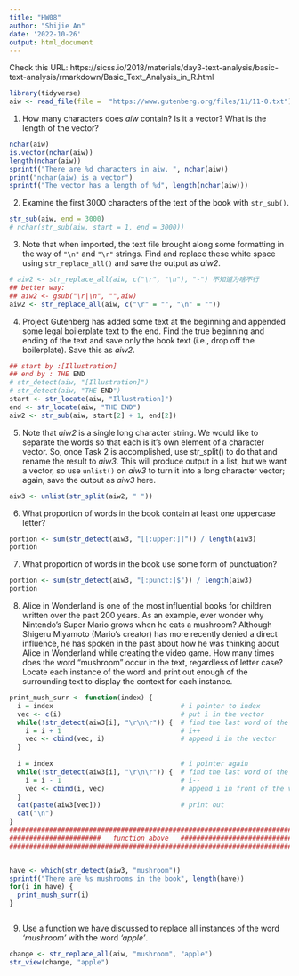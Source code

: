 ```yaml
---
title: "HW08"
author: "Shijie An"
date: '2022-10-26'
output: html_document
---
```


Check this URL: https://sicss.io/2018/materials/day3-text-analysis/basic-text-analysis/rmarkdown/Basic_Text_Analysis_in_R.html
```r
library(tidyverse)
aiw <- read_file(file =  "https://www.gutenberg.org/files/11/11-0.txt")
```

1. How many characters does *aiw* contain? Is it a vector? What is the length of the vector?
```r
nchar(aiw)
is.vector(nchar(aiw))
length(nchar(aiw))
sprintf("There are %d characters in aiw. ", nchar(aiw))
print("nchar(aiw) is a vector")
sprintf("The vector has a length of %d", length(nchar(aiw)))
```


2. Examine the first 3000 characters of the text of the book with `str_sub()`.
```r
str_sub(aiw, end = 3000)
# nchar(str_sub(aiw, start = 1, end = 3000))
```

3. Note that when imported, the text file brought along some formatting in the way of
`"\n"` and `"\r"` strings. Find and replace these white space using `str_replace_all()` and
save the output as *aiw2*.
```r
# aiw2 <- str_replace_all(aiw, c("\r", "\n"), "-") 不知道为啥不行
## better way: 
## aiw2 <- gsub("\r|\n", "",aiw)
aiw2 <- str_replace_all(aiw, c("\r" = "", "\n" = ""))
```

4. Project Gutenberg has added some text at the beginning and appended some legal
boilerplate text to the end. Find the true beginning and ending of the text and save only the
book text (i.e., drop off the boilerplate). Save this as *aiw2*.
```r
## start by :[Illustration]
## end by : THE END
# str_detect(aiw, "[Illustration]")
# str_detect(aiw, "THE END")
start <- str_locate(aiw, "Illustration]")
end <- str_locate(aiw, "THE END")
aiw2 <- str_sub(aiw, start[2] + 1, end[2])

```

5. Note that *aiw2* is a single long character string. We would like to separate the words
so that each is it’s own element of a character vector. So, once Task 2 is accomplished, use
str_split() to do that and rename the result to *aiw3*. This will produce output in a list,
but we want a vector, so use `unlist()` on *aiw3* to turn it into a long character vector; again,
save the output as *aiw3* here.
```r
aiw3 <- unlist(str_split(aiw2, " "))
```

6. What proportion of words in the book contain at least one uppercase letter?
```r
portion <- sum(str_detect(aiw3, "[[:upper:]]")) / length(aiw3)
portion
```

7. What proportion of words in the book use some form of punctuation?
```r
portion <- sum(str_detect(aiw3, "[:punct:]$")) / length(aiw3)
portion
```

8. Alice in Wonderland is one of the most influential books for children written over the
past 200 years. As an example, ever wonder why Nintendo’s Super Mario grows when he eats
a mushroom? Although Shigeru Miyamoto (Mario’s creator) has more recently denied a direct
influence, he has spoken in the past about how he was thinking about Alice in Wonderland
while creating the video game. How many times does the word "mushroom" occur in the
text, regardless of letter case? Locate each instance of the word and print out enough of the
surrounding text to display the context for each instance.
```r
print_mush_surr <- function(index) {
  i = index                                # i pointer to index
  vec <- c(i)                              # put i in the vector
  while(!str_detect(aiw3[i], "\r\n\r")) {  # find the last word of the paragraph
    i = i + 1                              # i++
    vec <- cbind(vec, i)                   # append i in the vector
  }
  
  i = index                                # i pointer again
  while(!str_detect(aiw3[i], "\r\n\r")) {  # find the last word of the paragraph
    i = i - 1                              # i--
    vec <- cbind(i, vec)                   # append i in front of the vector
  }
  cat(paste(aiw3[vec]))                    # print out
  cat("\n")
}
#############################################################################
#######################   function above   ##################################
#############################################################################


have <- which(str_detect(aiw3, "mushroom"))
sprintf("There are %s mushrooms in the book", length(have))
for(i in have) {
  print_mush_surr(i)
}



```

9. Use a function we have discussed to replace all instances of the word *‘mushroom’*
with the word *‘apple’*.
```r
change <- str_replace_all(aiw, "mushroom", "apple")
str_view(change, "apple")
```